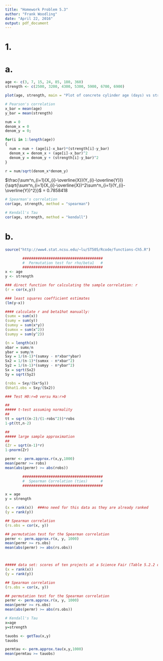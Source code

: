 ```yaml
---
title: "Homework Problem 5.3"
author: "Frank Woodling"
date: "April 22, 2016"
output: pdf_document
---
```

# 1.
# a.
```r
age <- c(3, 7, 15, 24, 85, 180, 360)
strength <- c(2500, 3200, 4300, 5300, 5900, 6700, 6900)

plot(age, strength, main = "Plot of concrete cylinder age (days) vs strength")
```

```r
# Pearson's correlation
x_bar = mean(age)
y_bar = mean(strength)

num = 0
denom_x = 0
denom_y = 0;

for(i in 1:length(age))
{
  num = num + (age[i]-x_bar)*(strength[i]-y_bar)
  denom_x = denom_x + (age[i]-x_bar)^2
  denom_y = denom_y + (strength[i]-y_bar)^2
}

r = num/sqrt(denom_x*denom_y)
```
$\frac{\sum^n_{i=1}(X_{i}-\overline{X})(Y_{i}-\overline{Y})}{\sqrt{\sum^n_{i=1}(X_{i}-\overline{X})^2\sum^n_{i=1}(Y_{i}-\overline{Y})^2}}$ = 0.7858418


```r
# Spearman's correlation
cor(age, strength, method = "spearman")
```


```r
# Kendall's Tau
cor(age, strength, method = "kendall")
```



# b.

```r
source("http://www4.stat.ncsu.edu/~lu/ST505/Rcode/functions-Ch5.R")

		#####################################
		#  Permutation test for rho/beta1   #
		#####################################
x <- age 
y <- strength 

### direct function for calculating the sample correlation: r
(r = cor(x,y))

### least squares coefficient estimates
(lm(y~x))

#### calculate r and beta1hat manually:
(sumx = sum(x))
(sumy = sum(y))
(sumxy = sum(x*y))
(sumxx = sum(x^2))
(sumyy = sum(y^2))

(n = length(x))
xbar = sumx/n
ybar = sumy/n
Sxy = 1/(n-1)*(sumxy - n*xbar*ybar)
Sx2 = 1/(n-1)*(sumxx - n*xbar^2)
Sy2 = 1/(n-1)*(sumyy - n*ybar^2)
Sx = sqrt(Sx2)
Sy = sqrt(Sy2)

(robs = Sxy/(Sx*Sy))
(bhat1.obs = Sxy/(Sx2))

### Test H0:r=0 versu Ha:r>0

##
##### t-test assuming normality
##
tt = sqrt((n-2)/(1-robs^2))*robs
1-pt(tt,n-2)

##
##### large sample approximation
##
(Zr = sqrt(n-1)*r)
1-pnorm(Zr)

permr <- perm.approx.r(x,y,1000)
mean(permr >= robs)
mean(abs(permr) >= abs(robs))
```

```r
		#####################################
		#  Spearman Correlation (ties)      #
		#####################################

x = age  
y = strength 

(x = rank(x))  ###no need for this data as they are already ranked
(y = rank(y))

## Spearman correlation
(rs.obs = cor(x, y))

## permutation test for the Spearman correlation
permr <- perm.approx.r(x, y, 1000)
mean(permr >= rs.obs)
mean(abs(permr) >= abs(rs.obs))



##### data set: scores of ten projects at a Science Fair (Table 5.2.2 of Higgins)
(x = rank(x))
(y = rank(y))

## Spearman correlation
(rs.obs = cor(x, y))

## permutation test for the Spearman correlation
permr <- perm.approx.r(x, y, 1000)
mean(permr >= rs.obs)
mean(abs(permr) >= abs(rs.obs))
```

```r
# Kendall's Tau
x=age
y=strength

tauobs <- getTau(x,y)
tauobs

permtau <- perm.approx.tau(x,y,1000)
mean(permtau >= tauobs)
```


